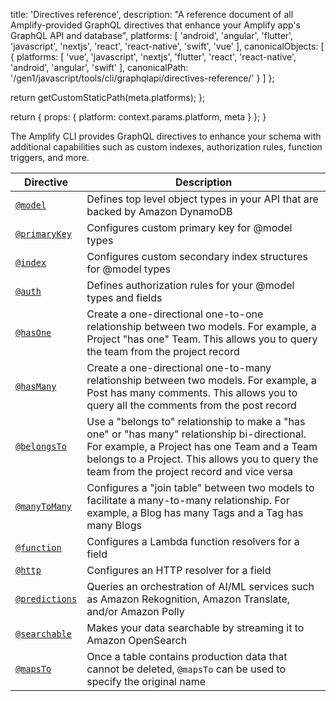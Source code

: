 
  title: 'Directives reference',
  description: "A reference document of all Amplify-provided GraphQL directives that enhance your Amplify app's GraphQL API and database",
  platforms: [
    'android',
    'angular',
    'flutter',
    'javascript',
    'nextjs',
    'react',
    'react-native',
    'swift',
    'vue'
  ],
  canonicalObjects: [
    {
      platforms: [
        'vue',
        'javascript',
        'nextjs',
        'flutter',
        'react',
        'react-native',
        'android',
        'angular',
        'swift'
      ],
      canonicalPath: '/gen1/javascript/tools/cli/graphqlapi/directives-reference/'
    }
  ]
};

  return getCustomStaticPath(meta.platforms);
};

  return {
    props: {
      platform: context.params.platform,
      meta
    }
  };
}

The Amplify CLI provides GraphQL directives to enhance your schema with additional capabilities such as custom indexes, authorization rules, function triggers, and more.

| Directive | Description |
| --- | --- |
| [`@model`](/gen1/[platform]/build-a-backend/graphqlapi/data-modeling/) | Defines top level object types in your API that are backed by Amazon DynamoDB |
| [`@primaryKey`](/gen1/[platform]/build-a-backend/graphqlapi/data-modeling/#configure-a-primary-key) | Configures custom primary key for @model types |
| [`@index`](/gen1/[platform]/build-a-backend/graphqlapi/data-modeling/#configure-a-secondary-index) | Configures custom secondary index structures for @model types |
| [`@auth`](/gen1/[platform]/build-a-backend/graphqlapi/customize-authorization-rules/) | Defines authorization rules for your @model types and fields |
| [`@hasOne`](/gen1/[platform]/build-a-backend/graphqlapi/data-modeling/#has-one-relationship) | Create a one-directional one-to-one relationship between two models. For example, a Project "has one" Team. This allows you to query the team from the project record |
| [`@hasMany`](/gen1/[platform]/build-a-backend/graphqlapi/data-modeling/#has-many-relationship) | Create a one-directional one-to-many relationship between two models. For example, a Post has many comments. This allows you to query all the comments from the post record |
| [`@belongsTo`](/gen1/[platform]/build-a-backend/graphqlapi/data-modeling/#belongs-to-relationship) | Use a "belongs to" relationship to make a "has one" or "has many" relationship bi-directional. For example, a Project has one Team and a Team belongs to a Project. This allows you to query the team from the project record and vice versa |
| [`@manyToMany`](/gen1/[platform]/build-a-backend/graphqlapi/data-modeling/#many-to-many-relationship) | Configures a "join table" between two models to facilitate a many-to-many relationship. For example, a Blog has many Tags and a Tag has many Blogs |
| [`@function`](/gen1/[platform]/build-a-backend/graphqlapi/custom-business-logic/#lambda-function-resolver) | Configures a Lambda function resolvers for a field |
| [`@http`](/gen1/[platform]/build-a-backend/graphqlapi/custom-business-logic/#http-resolver) | Configures an HTTP resolver for a field |
| [`@predictions`](/gen1/[platform]/build-a-backend/graphqlapi/connect-machine-learning-services/) | Queries an orchestration of AI/ML services such as Amazon Rekognition, Amazon Translate, and/or Amazon Polly |
| [`@searchable`](/gen1/[platform]/build-a-backend/graphqlapi/search-and-result-aggregations/) | Makes your data searchable by streaming it to Amazon OpenSearch |
| [`@mapsTo`](/gen1/[platform]/build-a-backend/graphqlapi/schema-evolution/) | Once a table contains production data that cannot be deleted, `@mapsTo` can be used to specify the original name |
